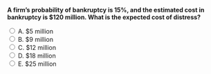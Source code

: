 ::: {.question-block}

<form onsubmit="event.preventDefault(); checkAnswer('module9_mcq_q75')" data-correct-answer="D">
<strong style="display: block;">A firm’s probability of bankruptcy is 15%, and the estimated cost in bankruptcy is $120 million. What is the expected cost of distress?</strong>

<label><input type="radio" name="module9_mcq_q75" value="A"> A. $5 million</label><br>
<label><input type="radio" name="module9_mcq_q75" value="B"> B. $9 million</label><br>
<label><input type="radio" name="module9_mcq_q75" value="C"> C. $12 million</label><br>
<label><input type="radio" name="module9_mcq_q75" value="D"> D. $18 million</label><br>
<label><input type="radio" name="module9_mcq_q75" value="E"> E. $25 million</label><br>
</form>

<div id="feedback-module9_mcq_q75" class="feedback" data-status="" style="display:none;">
✅ D is correct. Expected cost = 0.15 × 120 = $18 million.
</div>

:::
